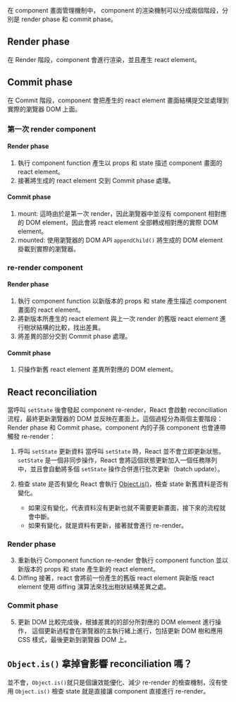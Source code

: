 在 component 畫面管理機制中， component 的渲染機制可以分成兩個階段，分別是 render phase 和 commit phase。

## Render phase

在 Render 階段，component 會進行渲染，並且產生 react element。

## Commit phase

在 Commit 階段，component 會把產生的 react element 畫面結構提交並處理到實際的瀏覽器 DOM 上面。

### 第一次 render component

#### Render phase

1. 執行 component function 產生以 props 和 state 描述 component 畫面的 react element。
2. 接著將生成的 react element 交到 Commit phase 處理。

#### Commit phase

1. mount:
   這時由於是第一次 render，因此瀏覽器中並沒有 component 相對應的 DOM element，因此會將 react element 全部轉成相對應的實際 DOM element。
2. mounted:
   使用瀏覽器的 DOM API `appendChild()` 將生成的 DOM element 掛載到實際的瀏覽器。

### re-render component

#### Render phase

1. 執行 component function 以新版本的 props 和 state 產生描述 component 畫面的 react element。
2. 將新版本所產生的 react element 與上一次 render 的舊版 react element 進行樹狀結構的比較，找出差異。
3. 將差異的部分交到 Commit phase 處理。

#### Commit phase

1. 只操作新舊 react element 差異所對應的 DOM element。

## React reconciliation

當呼叫 `setState` 後會發起 component re-render，React 會啟動 reconciliation 流程，最終更新瀏覽器的 DOM 並反映在畫面上。這個過程分為兩個主要階段：Render phase 和 Commit phase。component 內的子孫 component 也會連帶觸發 re-render：

1. 呼叫 `setState` 更新資料
   當呼叫 `setState` 時，React 並不會立即更新狀態。`setState` 是一個非同步操作，React 會將這個狀態更新加入一個任務隊列中，並且會自動將多個 `setState` 操作合併進行批次更新（batch update）。

2. 檢查 state 是否有變化
   React 會執行 [Object.is()](https://developer.mozilla.org/zh-CN/docs/Web/JavaScript/Reference/Global_Objects/Object/is)，檢查 state 新舊資料是否有變化。
   - 如果沒有變化，代表資料沒有更新也就不需要更新畫面，接下來的流程就會中斷。
   - 如果有變化，就是資料有更新，接著就會進行 re-render。

### Render phase

3. 重新執行 Component function
   re-render 會執行 component function 並以新版本的 props 和 state 產生新的 react element。
4. Diffing
   接著，react 會將前一份產生的舊版 react element 與新版 react element 使用 diffing 演算法來找出樹狀結構差異之處。

### Commit phase

5. 更新 DOM
   比較完成後，根據差異的的部分所對應的 DOM element 進行操作， 這個更新過程會在瀏覽器的主執行緒上進行，包括更新 DOM 樹和應用 CSS 樣式，最後更新到瀏覽器 DOM 上。

## `Object.is()` 拿掉會影響 reconciliation 嗎？

並不會，`Object.is()`就只是個讓效能優化、減少 re-render 的檢查機制，沒有使用 `Object.is()` 檢查 state 就是直接讓 component 直接進行 re-render。
